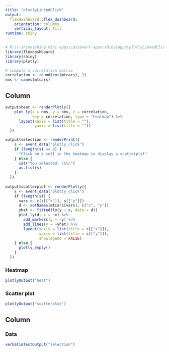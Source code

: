 ```yaml
---
title: "plotlyLinkedClick"
output: 
  flexdashboard::flex_dashboard:
    orientation: columns
    vertical_layout: fill
runtime: shiny         
---
```


```r
# R:\r-shiny\shiny-mini-apps\cpsievert-apps\shiny\apps\plotlyLinkedClick
library(flexdashboard)
library(shiny)
library(plotly)

# compute a correlation matrix
correlation <- round(cor(mtcars), 3)
nms <- names(mtcars)
```

Column {data-width=650}
-----------------------------------------------------------------------

```r
output$heat <- renderPlotly({
    plot_ly(x = nms, y = nms, z = correlation, 
            key = correlation, type = "heatmap") %>%
      layout(xaxis = list(title = ""), 
             yaxis = list(title = ""))
  })

output$selection <- renderPrint({
    s <- event_data("plotly_click")
    if (length(s) == 0) {
      "Click on a cell in the heatmap to display a scatterplot"
    } else {
      cat("You selected: \n\n")
      as.list(s)
    }
  })
  
output$scatterplot <- renderPlotly({
    s <- event_data("plotly_click")
    if (length(s)) {
      vars <- c(s[["x"]], s[["y"]])
      d <- setNames(mtcars[vars], c("x", "y"))
      yhat <- fitted(lm(y ~ x, data = d))
      plot_ly(d, x = ~x) %>%
        add_markers(y = ~y) %>%
        add_lines(y = ~yhat) %>%
        layout(xaxis = list(title = s[["x"]]), 
               yaxis = list(title = s[["y"]]), 
               showlegend = FALSE)
    } else {
      plotly_empty()
    }
  })
```

### Heatmap

```r
plotlyOutput("heat")
```

### Scatter plot

```r
plotlyOutput("scatterplot")
```



Column {data-width=400}
-------------------------------------
   
### Data

```r
verbatimTextOutput("selection")
```


